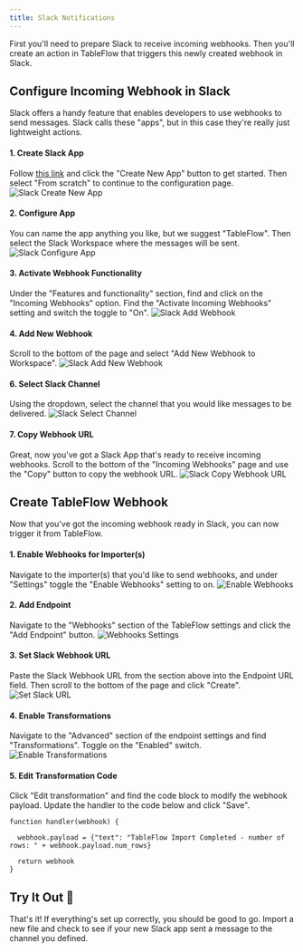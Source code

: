 ```yaml
---
title: Slack Notifications
---
```


First you'll need to prepare Slack to receive incoming webhooks. Then you'll create an action in TableFlow that triggers this newly created webhook in Slack.

## Configure Incoming Webhook in Slack

Slack offers a handy feature that enables developers to use webhooks to send messages. Slack calls these "apps", but in this case they're really just lightweight actions.

#### 1. Create Slack App
Follow [this link](https://api.slack.com/apps?new_app) and click the "Create New App" button to get started. Then select "From scratch" to continue to the configuration page.
![Slack Create New App](/assets/slack-create-app.png)

#### 2. Configure App
You can name the app anything you like, but we suggest "TableFlow". Then select the Slack Workspace where the messages will be sent.
![Slack Configure App](/assets/slack-configure-app.png)

#### 3. Activate Webhook Functionality
Under the "Features and functionality" section, find and click on the "Incoming Webhooks" option. Find the "Activate Incoming Webhooks" setting and switch the toggle to "On".
![Slack Add Webhook](/assets/slack-activate-webhooks.png)

#### 4. Add New Webhook
Scroll to the bottom of the page and select "Add New Webhook to Workspace".
![Slack Add New Webhook](/assets/slack-add-webhook.png)

#### 6. Select Slack Channel
Using the dropdown, select the channel that you would like messages to be delivered.
![Slack Select Channel](/assets/slack-select-channel.png)

#### 7. Copy Webhook URL
Great, now you've got a Slack App that's ready to receive incoming webhooks. Scroll to the bottom of the "Incoming Webhooks" page and use the "Copy" button to copy the webhook URL.
![Slack Copy Webhook URL](/assets/slack-copy-webhook-url.png)

## Create TableFlow Webhook

Now that you've got the incoming webhook ready in Slack, you can now trigger it from TableFlow.

#### 1. Enable Webhooks for Importer(s)
Navigate to the importer(s) that you'd like to send webhooks, and under "Settings" toggle the "Enable Webhooks" setting to on.
![Enable Webhooks](/assets/tableflow-enable-webhooks.png)

#### 2. Add Endpoint
Navigate to the "Webhooks" section of the TableFlow settings and click the "Add Endpoint" button.
![Webhooks Settings](/assets/tableflow-webhooks-settings.png)

#### 3. Set Slack Webhook URL
Paste the Slack Webhook URL from the section above into the Endpoint URL field. Then scroll to the bottom of the page and click "Create".
![Set Slack URL](/assets/tableflow-set-slack-url.png)

#### 4. Enable Transformations
Navigate to the "Advanced" section of the endpoint settings and find "Transformations". Toggle on the "Enabled" switch.
![Enable Transformations](/assets/tableflow-enable-transformations.png)

#### 5. Edit Transformation Code
Click "Edit transformation" and find the code block to modify the webhook payload. Update the handler to the code below and click "Save".
```
function handler(webhook) {

  webhook.payload = {"text": "TableFlow Import Completed - number of rows: " + webhook.payload.num_rows}

  return webhook
}
```

## Try It Out 🎉
That's it! If everything's set up correctly, you should be good to go. Import a new file and check to see if your new Slack app sent a message to the channel you defined.
